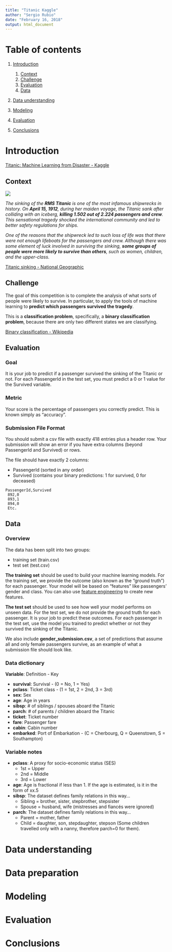 ```yaml
---
title: "Titanic Kaggle"
author: "Sergio Rubio"
date: "February 16, 2018"
output: html_document
---
```


<!---
```r
knitr::opts_chunk$set(echo = TRUE)
```
--->

# Table of contents #
1. [Introduction](#introduction)
    1. [Context](#context)
    2. [Challenge](#challenge)
    3. [Evaluation](#evaluation)
    4. [Data](#data)
    
2. [Data understanding](#data_understanding)

3. [Modeling](#modeling)

4. [Evaluation](#evaluation)

5. [Conclusions](#conclusions)


# Introduction <a name="introduction"></a> #

[Titanic: Machine Learning from Disaster - Kaggle](https://www.kaggle.com/c/titanic)

## Context <a name="context"></a> ##

![](http://www.ssmaritime.com/000-Titanic-Starboard-Ilust-xlge.jpg)

_The sinking of the **RMS Titanic** is one of the most infamous shipwrecks in history.  On **April 15, 1912**, during her maiden voyage, the Titanic sank after colliding with an iceberg, **killing 1.502 out of 2.224 passengers and crew**. This sensational tragedy shocked the international community and led to better safety regulations for ships._

_One of the reasons that the shipwreck led to such loss of life was that there were not enough lifeboats for the passengers and crew. Although there was some element of luck involved in surviving the sinking, **some groups of people were more likely to survive than others**, such as women, children, and the upper-class._

[Titanic sinking - National Geographic](https://www.youtube.com/watch?v=9xoqXVjBEF8)

## Challenge <a name="challenge"></a> ##

The goal of this competition is to complete the analysis of what sorts of people were likely to survive. In particular, to apply the tools of machine learning to **predict which passengers survived the tragedy**.

This is a **classification problem**, specifically, a **binary classification problem**, because there are only two different states we are classifying.

[Binary classification - Wikipedia](https://en.wikipedia.org/wiki/Binary_classification)

## Evaluation <a name="evaluation"></a> ##

### Goal ###

It is your job to predict if a passenger survived the sinking of the Titanic or not.
For each PassengerId in the test set, you must predict a 0 or 1 value for the Survived variable.

### Metric ###

Your score is the percentage of passengers you correctly predict. This is known simply as "accuracy”.

### Submission File Format ###

You should submit a csv file with exactly 418 entries plus a header row. Your submission will show an error if you have extra columns (beyond PassengerId and Survived) or rows.

The file should have exactly 2 columns:

* PassengerId (sorted in any order)
* Survived (contains your binary predictions: 1 for survived, 0 for deceased)


```
PassengerId,Survived
 892,0
 893,1
 894,0
 Etc.
```

## Data <a name="data"></a> ##

### Overview ###

The data has been split into two groups:

* training set (train.csv)
* test set (test.csv)

**The training set** should be used to build your machine learning models. For the training set, we provide the outcome (also known as the “ground truth”) for each passenger. Your model will be based on “features” like passengers’ gender and class. You can also use [feature engineering](https://triangleinequality.wordpress.com/2013/09/08/basic-feature-engineering-with-the-titanic-data/) to create new features.

**The test set** should be used to see how well your model performs on unseen data. For the test set, we do not provide the ground truth for each passenger. It is your job to predict these outcomes. For each passenger in the test set, use the model you trained to predict whether or not they survived the sinking of the Titanic.

We also include **gender_submission.csv**, a set of predictions that assume all and only female passengers survive, as an example of what a submission file should look like.

### Data dictionary ###

**Variable**: Definition - Key

* **survival**: Survival - (0 = No, 1 = Yes)
* **pclass**: Ticket class - (1 = 1st, 2 = 2nd, 3 = 3rd)
* **sex**: Sex 	
* **age**: Age in years 	
* **sibsp**: # of siblings / spouses aboard the Titanic 	
* **parch**: # of parents / children aboard the Titanic 	
* **ticket**: Ticket number 	
* **fare**: Passenger fare 	
* **cabin**: Cabin number 	
* **embarked**: Port of Embarkation - (C = Cherbourg, Q = Queenstown, S = Southampton)

### Variable notes ###

* **pclass**: A proxy for socio-economic status (SES)
    * 1st = Upper
    * 2nd = Middle
    * 3rd = Lower
* **age**: Age is fractional if less than 1. If the age is estimated, is it in the form of xx.5
* **sibsp**: The dataset defines family relations in this way...
    * Sibling = brother, sister, stepbrother, stepsister
    * Spouse = husband, wife (mistresses and fiancés were ignored)
* **parch**: The dataset defines family relations in this way...
    * Parent = mother, father
    * Child = daughter, son, stepdaughter, stepson (Some children travelled only with a nanny, therefore parch=0 for them).
    
    
# Data understanding <a name="data_understanding"></a> #

# Data preparation <a name="data_preparation"></a> #

# Modeling <a name="modeling"></a> #

# Evaluation <a name="evaluation"></a> #

# Conclusions <a name="conclusions"></a> #

